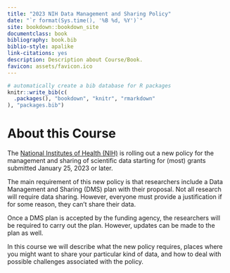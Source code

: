 ```yaml
---
title: "2023 NIH Data Management and Sharing Policy"
date: "`r format(Sys.time(), '%B %d, %Y')`"
site: bookdown::bookdown_site
documentclass: book
bibliography: book.bib
biblio-style: apalike
link-citations: yes
description: Description about Course/Book.
favicon: assets/favicon.ico
---
```


```r
# automatically create a bib database for R packages
knitr::write_bib(c(
  .packages(), "bookdown", "knitr", "rmarkdown"
), "packages.bib")
```

# About this Course {-}

The [National Institutes of Health (NIH)](https://www.nih.gov/) is rolling out a new policy for the management and sharing of scientific data starting for (most) grants submitted January 25, 2023 or later.

The main requirement of this new policy is that researchers include a Data Management and Sharing (DMS) plan with their proposal. Not all research will require data sharing. However, everyone must provide a justification if for some reason, they can't share their data.

Once a DMS plan is accepted by the funding agency, the researchers will be required to carry out the plan. However, updates can be made to the plan as well. 

In this course we will describe what the new policy requires, places where you might want to share your particular kind of data, and how to deal with possible challenges associated with the policy.




